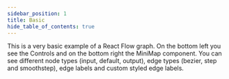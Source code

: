```yaml
---
sidebar_position: 1
title: Basic
hide_table_of_contents: true
---
```



This is a very basic example of a React Flow graph. On the bottom left you see the Controls and on the bottom right the MiniMap component. You can see different node types (input, default, output), edge types (bezier, step and smoothstep), edge labels and custom styled edge labels.

<ExamplesViewer />
